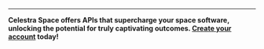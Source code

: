 ---

**Celestra Space offers APIs that supercharge your space software, unlocking the potential for truly captivating outcomes. [Create your account](https://www.celestra.space/console) today!**
